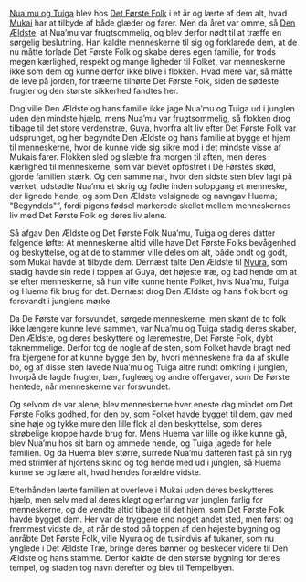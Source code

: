 {{title:Tempelbyen}}
{{author:Laura Holmegaard}}
{{timestamp:2011-01-23T20:08:06Z}}
{{copyright:Tempelbyen}}
[[Nua'mu og Tuiga]] blev hos [[Det Første Folk]] i et år og lærte af dem alt, hvad [[Mukai]] har at tilbyde af både glæder og farer. Men da året var omme, så [[Den Ældste]], at Nua’mu var frugtsommelig, og blev derfor nødt til at træffe en sørgelig beslutning. Han kaldte menneskerne til sig og forklarede dem, at de nu måtte forlade Det Første Folk og skabe deres egen familie, for trods megen kærlighed, respekt og mange ligheder til Folket, var menneskerne ikke som dem og kunne derfor ikke blive i flokken. Hvad mere var, så måtte de leve på jorden, for træerne tilhørte Det Første Folk, siden de sødeste frugter og den største sikkerhed fandtes her.

Dog ville Den Ældste og hans familie ikke jage Nua’mu og Tuiga ud i junglen uden den mindste hjælp, mens Nua’mu var frugtsommelig, så flokken drog tilbage til det store verdenstræ, [[Guya]], hvorfra alt liv efter Det Første Folk var udsprunget, og her begyndte Den Ældste og hans familie at bygge et hjem til menneskerne, hvor de kunne vide sig sikre mod i det mindste visse af Mukais farer. Flokken sled og slæbte fra morgen til aften, men deres kærlighed til menneskerne, som var blevet opfostret i De Førstes skød, gjorde familien stærk. Og den samme nat, hvor den sidste sten blev lagt på værket, udstødte Nua’mu et skrig og fødte inden solopgang et menneske, der lignede hende, og som Den Ældste velsignede og navngav Huema; "Begyndels"”, fordi pigens fødsel markerede skellet mellem menneskernes liv med Det Første Folk og deres liv alene.

Så afgav Den Ældste og Det Første Folk Nua’mu, Tuiga og deres datter følgende løfte: At menneskerne altid ville have Det Første Folks bevågenhed og beskyttelse, og at de to stammer ville deles om alt, både ondt og godt, som Mukai havde at tilbyde dem. Dernæst talte Den Ældste til [[Nyura]], som stadig havde sin rede i toppen af Guya, det højeste træ, og bad hende om at se efter menneskerne, så hun ville kunne hente Folket, hvis Nua’mu, Tuiga og Huema fik brug for det. Dernæst drog Den Ældste og hans flok bort og forsvandt i junglens mørke.

Da De Første var forsvundet, sørgede menneskerne, men skønt de to folk ikke længere kunne leve sammen, var Nua’mu og Tuiga stadig deres skaber, Den Ældste, og deres beskyttere og læremestre, Det Første Folk, dybt taknemmelige. Derfor tog de nogle af de sten, som Folket havde bragt ned fra bjergene for at kunne bygge den by, hvori menneskene fra da af skulle bo, og af disse sten lavede Nua’mu og Tuiga altre rundt omkring i junglen, hvorpå de lagde frugter, bær, fugleæg og andre offergaver, som De Første hentede, når menneskerne var forsvundet.

Og selvom de var alene, blev menneskerne hver eneste dag mindet om Det Første Folks godhed, for den by, som Folket havde bygget til dem, gav med sine høje og tykke mure den lille flok al den beskyttelse, som deres skrøbelige kroppe havde brug for. Mens Huema var lille og ikke kunne gå, blev Nua’mu hos sit barn og ammede hende, og Tuiga jagede for hele familien. Og da Huema blev større, surrede Nua’mu datteren fast på sin ryg med strimler af hjortens skind og tog hende med ud i junglen, så Huema kunne se og lære alt, hvad hendes forældre vidste.

Efterhånden lærte familien at overleve i Mukai uden deres beskytteres hjælp, men selv med al deres kløgt og erfaring var junglen farlig for menneskerne, og de vendte altid tilbage til det hjem, som Det Første Folk havde bygget dem. Her var de tryggere end noget andet sted, men først og fremmest vidste de, at når de stod på toppen af den højeste bygning og anråbte Det Første Folk, ville Nyura og de tusindvis af tukaner, som nu ynglede i Det Ældste Træ, bringe deres bønner og beskeder videre til Den Ældste og hans stamme. Derfor kaldte de den største bygning for deres tempel, og staden tog navn derefter og blev til Tempelbyen.